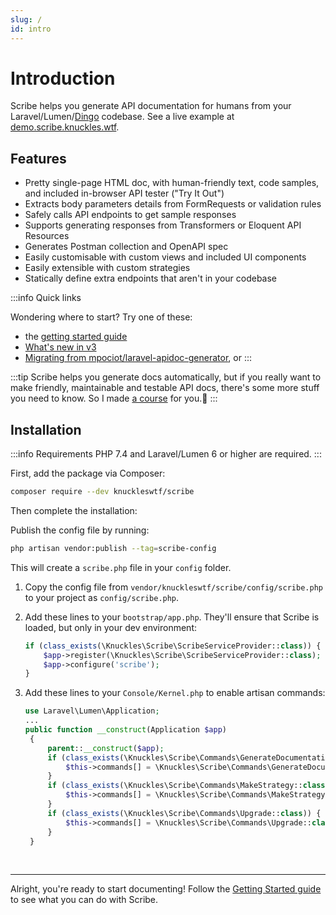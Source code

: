 ```yaml
---
slug: /
id: intro
---
```


# Introduction

Scribe helps you generate API documentation for humans from your Laravel/Lumen/[Dingo](https://github.com/dingo/api) codebase. See a live example at [demo.scribe.knuckles.wtf](https://demo.scribe.knuckles.wtf).

## Features
- Pretty single-page HTML doc, with human-friendly text, code samples, and included in-browser API tester ("Try It Out")
- Extracts body parameters details from FormRequests or validation rules
- Safely calls API endpoints to get sample responses
- Supports generating responses from Transformers or Eloquent API Resources
- Generates Postman collection and OpenAPI spec
- Easily customisable with custom views and included UI components
- Easily extensible with custom strategies
- Statically define extra endpoints that aren't in your codebase

:::info Quick links

Wondering where to start? Try one of these:

- the [getting started guide](/laravel/getting-started)
- [What's new in v3](/blog/2021/06/08/laravel-v3)
- [Migrating from mpociot/laravel-apidoc-generator](/laravel/migrating-apidoc), or
:::


:::tip
Scribe helps you generate docs automatically, but if you really want to make friendly, maintainable and testable API docs, there's some more stuff you need to know. So I made [a course](https://apidocsfordevs.com?utm_source=scribe-laravel-docs&utm_medium=referral&utm_campaign=none) for you.🤗
:::

## Installation

:::info Requirements
PHP 7.4 and Laravel/Lumen 6 or higher are required.
:::

First, add the package via Composer:

```sh
composer require --dev knuckleswtf/scribe
```

Then complete the installation:


<LaravelLumenTabs>
<TabItem value="laravel">

Publish the config file by running:

```bash
php artisan vendor:publish --tag=scribe-config
```
This will create a `scribe.php` file in your `config` folder.

</TabItem>
<TabItem value="lumen">

1. Copy the config file from `vendor/knuckleswtf/scribe/config/scribe.php` to your project as `config/scribe.php`.
2. Add these lines to your `bootstrap/app.php`. They'll ensure that Scribe is loaded, but only in your dev environment:

   ```php title=bootstrap/app.php
   if (class_exists(\Knuckles\Scribe\ScribeServiceProvider::class)) {
       $app->register(\Knuckles\Scribe\ScribeServiceProvider::class);
       $app->configure('scribe');
   }
   ```
3. Add these lines to your `Console/Kernel.php` to enable artisan commands:
   
   ```php title=Console/Kernel.php
   use Laravel\Lumen\Application;
   ...
   public function __construct(Application $app)
    {
        parent::__construct($app);
        if (class_exists(\Knuckles\Scribe\Commands\GenerateDocumentation::class)) {
            $this->commands[] = \Knuckles\Scribe\Commands\GenerateDocumentation::class;
        }
        if (class_exists(\Knuckles\Scribe\Commands\MakeStrategy::class)) {
            $this->commands[] = \Knuckles\Scribe\Commands\MakeStrategy::class;
        }
        if (class_exists(\Knuckles\Scribe\Commands\Upgrade::class)) {
            $this->commands[] = \Knuckles\Scribe\Commands\Upgrade::class;
        }
    }
   ```
</TabItem>
</LaravelLumenTabs>

<br />

---

Alright, you're ready to start documenting! Follow the [Getting Started guide](/laravel/getting-started) to see what you can do with Scribe.
